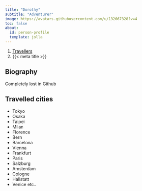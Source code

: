 ```yaml
---
title: "Dorothy"
subtitle: "Adventurer"
image: https://avatars.githubusercontent.com/u/132667328?v=4
toc: false
about:
  id: person-profile
  template: jolla
---
```


```{=html}
<nav aria-label="breadcrumb">
  <ol class="breadcrumb">
    <li class="breadcrumb-item"><a href="../travellers.html">Travellers</a></li>
    <li class="breadcrumb-item active" aria-current="page">{{< meta title >}}</li>
  </ol>
</nav>
```

:::{#person-profile}
:::

## Biography

Completely lost in Github

## Travelled cities

- Tokyo
- Osaka
- Taipei
- Milan
- Florence
- Bern
- Barcelona 
- Vienna
- Frankfurt
- Paris
- Salzburg
- Amsterdam
- Cologne
- Hallstatt
- Venice
etc..
